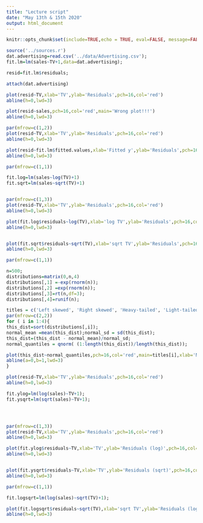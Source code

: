 ```yaml
---
title: "Lecture script"
date: "May 13th & 15th 2020"
output: html_document
---
```


```r
knitr::opts_chunk$set(include=TRUE,echo = TRUE, eval=FALSE, message=FALSE,warning=FALSE)
```


```r
source('../sources.r')
dat.advertising=read.csv('../data/Advertising.csv');
fit.lm=lm(sales~TV+1,data=dat.advertising);

resid=fit.lm$residuals;

attach(dat.advertising)

plot(resid~TV,xlab='TV',ylab='Residuals',pch=16,col='red')
abline(h=0,lwd=3)
```
```r
plot(resid~sales,pch=16,col='red',main='Wrong plot!!!')
abline(h=0,lwd=3)

```

```r

par(mfrow=c(1,2))
plot(resid~TV,xlab='TV',ylab='Residuals',pch=16,col='red')
abline(h=0,lwd=3)

plot(resid~fit.lm$fitted.values,xlab='Fitted y',ylab='Residuals',pch=16,col='red')
abline(h=0,lwd=3)

par(mfrow=c(1,1))

```


```r
fit.log=lm(sales~log(TV)+1)
fit.sqrt=lm(sales~sqrt(TV)+1)


par(mfrow=c(1,3))
plot(resid~TV,xlab='TV',ylab='Residuals',pch=16,col='red')
abline(h=0,lwd=3)

plot(fit.log$residuals~log(TV),xlab='log TV',ylab='Residuals',pch=16,col='red')
abline(h=0,lwd=3)


plot(fit.sqrt$residuals~sqrt(TV),xlab='sqrt TV',ylab='Residuals',pch=16,col='red')
abline(h=0,lwd=3)

par(mfrow=c(1,1))

```

```r
n=500;
distributions=matrix(0,n,4)
distributions[,1] =-exp(rnorm(n));
distributions[,2] =exp(rnorm(n));
distributions[,3]=rt(n,df=3);
distributions[,4]=runif(n);

titles = c('Left skewed', 'Right skewed', 'Heavy-tailed', 'Light-tailed' )
par(mfrow=c(2,2))
for ( i in 1:4){
this_dist=sort(distributions[,i]);
normal_mean =mean(this_dist);normal_sd = sd(this_dist);
this_dist=(this_dist - normal_mean)/normal_sd;
normal_quantiles = qnorm( (1:length(this_dist))/length(this_dist));

plot(this_dist~normal_quantiles,pch=16,col='red',main=titles[i],xlab='Normal quantiles', ylab='Sample quantiles',xlim=c(-4,4),ylim=c(-4,4))
abline(a=0,b=1,lwd=3)
}

```

```r
plot(resid~TV,xlab='TV',ylab='Residuals',pch=16,col='red')
abline(h=0,lwd=3)

```
```r
fit.ylog=lm(log(sales)~TV+1);
fit.ysqrt=lm(sqrt(sales)~TV+1);




par(mfrow=c(1,3))
plot(resid~TV,xlab='TV',ylab='Residuals',pch=16,col='red')
abline(h=0,lwd=3)

plot(fit.ylog$residuals~TV,xlab='TV',ylab='Residuals (log)',pch=16,col='red')
abline(h=0,lwd=3)


plot(fit.ysqrt$residuals~TV,xlab='TV',ylab='Residuals (sqrt)',pch=16,col='red')
abline(h=0,lwd=3)

par(mfrow=c(1,1))
```
```r
fit.logsqrt=lm(log(sales)~sqrt(TV)+1);

plot(fit.logsqrt$residuals~sqrt(TV),xlab='sqrt TV',ylab='Residuals (log)',pch=16,col='red')
abline(h=0,lwd=3)
```
